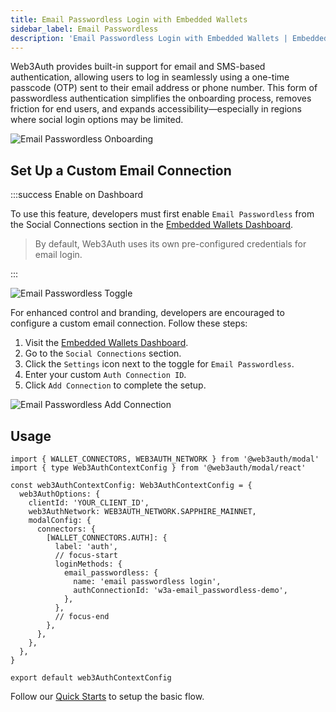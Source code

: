```yaml
---
title: Email Passwordless Login with Embedded Wallets
sidebar_label: Email Passwordless
description: 'Email Passwordless Login with Embedded Wallets | Embedded Wallets'
---
```



Web3Auth provides built-in support for email and SMS-based authentication, allowing users to log in seamlessly using a one-time passcode (OTP) sent to their email address or phone number. This form of passwordless authentication simplifies the onboarding process, removes friction for end users, and expands accessibility—especially in regions where social login options may be limited.

<div style={{ display: 'flex', margin: '20px 0', justifyContent: 'center' }}>
  <img
    src={EmailPasswordlessOnboarding}
    alt="Email Passwordless Onboarding"
    style={{
      maxWidth: '600px',
      border: '1px solid #eaeaea',
      borderRadius: '8px',
      boxShadow: '0 2px 6px rgba(0, 0, 0, 0.1)',
    }}
  />
</div>

## Set Up a Custom Email Connection

:::success Enable on Dashboard

To use this feature, developers must first enable `Email Passwordless` from the Social Connections section in the [Embedded Wallets Dashboard](https://dashboard.web3auth.io).

> By default, Web3Auth uses its own pre-configured credentials for email login.

:::

<div style={{ display: 'flex', margin: '20px 0', justifyContent: 'center' }}>
  <img
    src={EmailPasswordlessToggle}
    alt="Email Passwordless Toggle"
    style={{
      maxWidth: '600px',
      borderRadius: '8px',
      boxShadow: '0 2px 6px rgba(0, 0, 0, 0.1)',
    }}
  />
</div>

For enhanced control and branding, developers are encouraged to configure a custom email connection. Follow these steps:

1. Visit the [Embedded Wallets Dashboard](https://dashboard.web3auth.io).
2. Go to the `Social Connections` section.
3. Click the `Settings` icon next to the toggle for `Email Passwordless`.
4. Enter your custom `Auth Connection ID`.
5. Click `Add Connection` to complete the setup.

<div style={{ display: 'flex', margin: '20px 0', justifyContent: 'center' }}>
  <img
    src={EmailPasswordlessAddConnection}
    alt="Email Passwordless Add Connection"
    style={{
      maxWidth: '600px',
      borderRadius: '8px',
      boxShadow: '0 2px 6px rgba(0, 0, 0, 0.1)',
    }}
  />
</div>

## Usage

```tsx title="web3authContext.tsx"
import { WALLET_CONNECTORS, WEB3AUTH_NETWORK } from '@web3auth/modal'
import { type Web3AuthContextConfig } from '@web3auth/modal/react'

const web3AuthContextConfig: Web3AuthContextConfig = {
  web3AuthOptions: {
    clientId: 'YOUR_CLIENT_ID',
    web3AuthNetwork: WEB3AUTH_NETWORK.SAPPHIRE_MAINNET,
    modalConfig: {
      connectors: {
        [WALLET_CONNECTORS.AUTH]: {
          label: 'auth',
          // focus-start
          loginMethods: {
            email_passwordless: {
              name: 'email passwordless login',
              authConnectionId: 'w3a-email_passwordless-demo',
            },
          },
          // focus-end
        },
      },
    },
  },
}

export default web3AuthContextConfig
```

Follow our [Quick Starts](/quickstart/?product=EMBEDDED_WALLETS&walletAggregatorOnly=NO&framework=REACT&stepIndex=0) to setup the basic flow.
